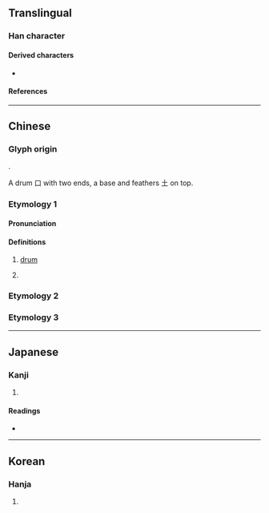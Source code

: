 {{character info/new}}
==Translingual==

===Han character===
{{Han char|rn=33|rad=士|as=06|sn=9|four=40108|canj=GRT|ids=⿱十豆}}

====Derived characters====
* {{l|mul|[[㛸]], [[𫹙]], [[䐍]], [[𪤱]], [[𪟌]], [[尌]], [[彭]], [[𭐕]], [[鼓]], [[鼔]], [[𮮦]], [[㰻]], [[皷]], [[壾]], [[𨲗]], [[𧒕]], [[𧰕]], [[𧰘]], [[𧰠]], [[𧰡]], [[𧰣]], [[𭙤]], [[喜]], [[嘉]]}}

====References====
{{Han ref|kx=0243.050|dkj=05649|dj=0483.110|hdz=10439.060|uh=58F4}}

----

==Chinese==
{{zh-forms}}

===Glyph origin===
{{Han etym}}
{{liushu|p}}.

A drum 口 with two ends, a base and feathers 土 on top.

===Etymology 1===
====Pronunciation====
{{zh-pron
|m=zhù
|c=syu6
|mc=y
|oc=y
|ma=
|cat=n,pn
}}

====Definitions====
{{zh-hanzi}}

# {{zh-obsolete}} [[drum]]
# {{surname|zh}}
===Etymology 2===
{{zh-see|鼓|ss}}
===Etymology 3===
{{zh-see|臌|ss}}
----

==Japanese==

===Kanji===
{{ja-kanji|grade=|rs=士06}}

# {{rfdef|ja|sort=士06}}

====Readings====
* {{ja-readings|on=[[ちゅう]] (chū), [[しゅ]] (shu)|kun=[[たてる]] (tateru)}}

----

==Korean==

===Hanja===
{{ko-hanja|북|주}}

# {{rfdef|ko|sort=士06}}